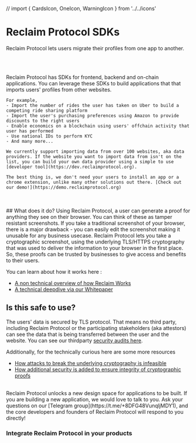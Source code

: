 // import { CardsIcon, OneIcon, WarningIcon } from '../../icons'

# Reclaim Protocol SDKs
<p className='text-blue-300 italic'>Reclaim Protocol lets users migrate their profiles from one app to another.</p>
<br></br>

<p className=''>
    Reclaim Protocol has SDKs for frontend, backend and on-chain applications. 
    You can leverage these SDKs to build applications that that imports users' profiles from other websites.

    For example,
    - Import the number of rides the user has taken on Uber to build a competing ride sharing platform 
    - Import the user's purchasing preferences using Amazon to provide discounts to the right users 
    - Enable economics on a blockchain using users' offchain activity that user has performed
    - Use national IDs to perform KYC 
    - And many more...

    We currently support importing data from over 100 websites, aka data providers. If the website you want to import data from isn't on the list, you can build your own data provider using a simple to use [developer tool](https://dev.reclaimprotocol.org).

    The best thing is, we don't need your users to install an app or a chrome extension, unlike many other solutions out there. [Check out our demo!](https://demo.reclaimprotocol.org)
</p>
<br></br>
## What does it do?
Using Reclaim Protocol, a user can generate a proof for anything they see on their browser. You can think of these as tamper resistant screenshots. If you take a traditional screenshot of your browser, there is a major drawback - you can easily edit the screenshot making it unusable for any business usecase. Reclaim Protocol lets you take a cryptographic screenshot, using the underlying TLS/HTTPS cryptography that was used to deliver the information to your browser in the first place. So, these proofs can be trusted by businesses to give access and benefits to their users.


You can learn about how it works here :
- [A non technical overview of how Reclaim Works](https://blog.reclaimprotocol.org/posts/what-is-reclaimprotocol)
- [A technical deepdive via our Whitepaper](https://link.reclaimprotocol.org/whitepaper-draft)

## Is this safe to use?
The users' data is secured by TLS protocol. That means no third party, including Reclaim Protocol or the participating stakeholders (aka attestors) can see the data that is being transferred between the user and the website. You can see our thirdparty [security audits here](https://blog.reclaimprotocol.org/posts/chacha-circuit-audit).

Additionally, for the technically curious here are some more resources
- [How attacks to break the underlying cryptography is infeasible](https://blog.reclaimprotocol.org/posts/fake-key-reveal)
- [How additional security is added to ensure integrity of cryptographic proofs](https://blog.reclaimprotocol.org/posts/honey-pot)


<br/>
Reclaim Protocol unlocks a new design space for applications to be built. If you are building a new application, we would love to talk to you. Ask your questions on our [Telegram group](https://t.me/+8DFG48VunqljMDY1), and the core developers and founders of Reclaim Protocol will respond to you directly!
 
### Integrate Reclaim Protocol in your products
<div>
<br></br>
<Cards>
    <SdkCard title='NodeJs' subtitle='Integrate on backend' link='node' iconName='node' tag='Recommended'/>
    <SdkCard title='React' subtitle='Integrate on your website' link='react' iconName='reactjs' tag='Easiest'/>
    <SdkCard title='React Native' subtitle='Integrate in your mobile app' link='react-native' iconName='react_native' tag="Mobile app"/>
    <SdkCard title='Flutter' subtitle='Integrate in your mobile app' link='flutter' iconName='flutter' tag="Mobile app"/>
    <SdkCard title='Solidity' subtitle='Integrate on EVM' link='solidity' iconName='solidity' tag="On-chain"/>
    <SdkCard title='Solana' subtitle='Integrate on Solana' link='solana' iconName='solana' tag="On-chain"/>
    <SdkCard title='Cosmos' subtitle='Integrate on Cosmos' link='cosmos' iconName='cosmos' tag="On-chain, Coming soon"/>
    <SdkCard title='Polkadot' subtitle='Integrate on Polkadot' link='polkadot' iconName='polka' tag="On-chain, Coming soon"/>
</Cards>
</div>